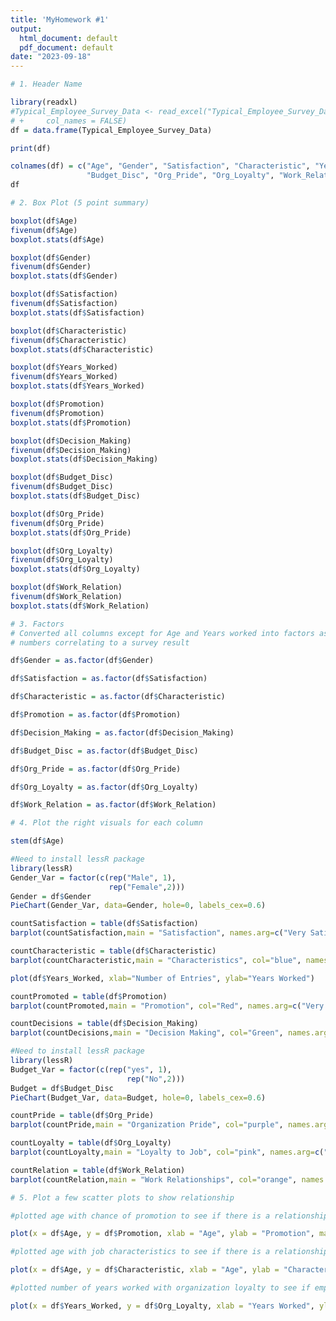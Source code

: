 ```yaml
---
title: 'MyHomework #1'
output:
  html_document: default
  pdf_document: default
date: "2023-09-18"
---
```


```r
# 1. Header Name

library(readxl)
#Typical_Employee_Survey_Data <- read_excel("Typical_Employee_Survey_Data.xlsx", 
# +     col_names = FALSE)
df = data.frame(Typical_Employee_Survey_Data)

print(df)

colnames(df) = c("Age", "Gender", "Satisfaction", "Characteristic", "Years_Worked", "Promotion", "Decision_Making",
                 "Budget_Disc", "Org_Pride", "Org_Loyalty", "Work_Relation")
df

# 2. Box Plot (5 point summary)

boxplot(df$Age)
fivenum(df$Age)
boxplot.stats(df$Age)

boxplot(df$Gender)
fivenum(df$Gender)
boxplot.stats(df$Gender)

boxplot(df$Satisfaction)
fivenum(df$Satisfaction)
boxplot.stats(df$Satisfaction)

boxplot(df$Characteristic)
fivenum(df$Characteristic)
boxplot.stats(df$Characteristic)

boxplot(df$Years_Worked)
fivenum(df$Years_Worked)
boxplot.stats(df$Years_Worked)

boxplot(df$Promotion)
fivenum(df$Promotion)
boxplot.stats(df$Promotion)

boxplot(df$Decision_Making)
fivenum(df$Decision_Making)
boxplot.stats(df$Decision_Making)

boxplot(df$Budget_Disc)
fivenum(df$Budget_Disc)
boxplot.stats(df$Budget_Disc)

boxplot(df$Org_Pride)
fivenum(df$Org_Pride)
boxplot.stats(df$Org_Pride)

boxplot(df$Org_Loyalty)
fivenum(df$Org_Loyalty)
boxplot.stats(df$Org_Loyalty)

boxplot(df$Work_Relation)
fivenum(df$Work_Relation)
boxplot.stats(df$Work_Relation)

# 3. Factors
# Converted all columns except for Age and Years worked into factors as they are all categories being gender or
# numbers correlating to a survey result

df$Gender = as.factor(df$Gender)

df$Satisfaction = as.factor(df$Satisfaction)

df$Characteristic = as.factor(df$Characteristic)

df$Promotion = as.factor(df$Promotion)

df$Decision_Making = as.factor(df$Decision_Making)

df$Budget_Disc = as.factor(df$Budget_Disc)

df$Org_Pride = as.factor(df$Org_Pride)

df$Org_Loyalty = as.factor(df$Org_Loyalty)

df$Work_Relation = as.factor(df$Work_Relation)

# 4. Plot the right visuals for each column

stem(df$Age)

#Need to install lessR package
library(lessR)
Gender_Var = factor(c(rep("Male", 1),
                      rep("Female",2)))
Gender = df$Gender
PieChart(Gender_Var, data=Gender, hole=0, labels_cex=0.6)

countSatisfaction = table(df$Satisfaction)
barplot(countSatisfaction,main = "Satisfaction", names.arg=c("Very Satisfied", "Moderately Satisfied", "A little Dissatisfied", "Very Dissatisfied"))

countCharacteristic = table(df$Characteristic)
barplot(countCharacteristic,main = "Characteristics", col="blue", names.arg=c("High Income", "No Danger of Being Fired", "Flexible Hours", "Opportunities for Advancement", "Enjoying the Work"))

plot(df$Years_Worked, xlab="Number of Entries", ylab="Years Worked")

countPromoted = table(df$Promotion)
barplot(countPromoted,main = "Promotion", col="Red", names.arg=c("Very Likely", "Likely", "Not Sure", "Unlikely", "Very Unlikely"))

countDecisions = table(df$Decision_Making)
barplot(countDecisions,main = "Decision Making", col="Green", names.arg=c("Always", "Much of the Time", "Sometimes", "Never"))

#Need to install lessR package
library(lessR)
Budget_Var = factor(c(rep("yes", 1),
                          rep("No",2)))
Budget = df$Budget_Disc
PieChart(Budget_Var, data=Budget, hole=0, labels_cex=0.6)

countPride = table(df$Org_Pride)
barplot(countPride,main = "Organization Pride", col="purple", names.arg=c("Very Proud", "Somewhat Proud", "Indifferent", "Not At All Proud"))

countLoyalty = table(df$Org_Loyalty)
barplot(countLoyalty,main = "Loyalty to Job", col="pink", names.arg=c("Very Likely", "Likely", "Not Sure", "Unlikely", "Very Unlikely"))

countRelation = table(df$Work_Relation)
barplot(countRelation,main = "Work Relationships", col="orange", names.arg=c("Very Good", "Good", "So So", "Bad"))

# 5. Plot a few scatter plots to show relationship

#plotted age with chance of promotion to see if there is a relationship between younger employees or older employees getting promoted

plot(x = df$Age, y = df$Promotion, xlab = "Age", ylab = "Promotion", main ="Age vs Promotion")

#plotted age with job characteristics to see if there is a relationship between different generations and what they value in a job i.e. does the younger generation value working from home more so than the older demographic?

plot(x = df$Age, y = df$Characteristic, xlab = "Age", ylab = "Characteristics", main ="Age vs Characteristics of Job")

#plotted number of years worked with organization loyalty to see if employees who have worked with the company longer have more loyalty

plot(x = df$Years_Worked, y = df$Org_Loyalty, xlab = "Years Worked", ylab = "Organization Loyalty", main ="Years Worked vs Organization Loyalty")


```

